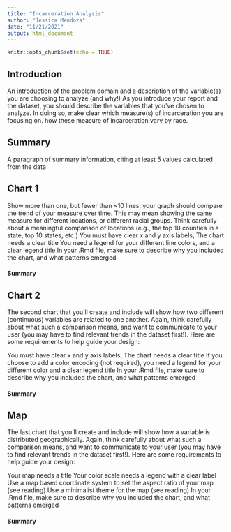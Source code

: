 ```yaml
---
title: "Incarceration Analysis"
author: "Jessica Mendoza"
date: "11/21/2021"
output: html_document
---
```


```r
knitr::opts_chunk$set(echo = TRUE)
```

## Introduction
An introduction of the problem domain and a description of the variable(s) you are choosing to analyze (and why!)
As you introduce your report and the dataset, you should describe the variables that you've chosen to analyze. In doing so, make clear which measure(s) of incarceration you are focusing on. 
how these measure of incarceration vary by race. 

## Summary 
A paragraph of summary information, citing at least 5 values calculated from the data

## Chart 1
Show more than one, but fewer than ~10 lines: your graph should compare the trend of your measure over time. This may mean showing the same measure for different locations, or different racial groups. Think carefully about a meaningful comparison of locations (e.g., the top 10 counties in a state, top 10 states, etc.)
You must have clear x and y axis labels,
The chart needs a clear title 
You need a legend for your different line colors, and a clear legend title
In your .Rmd file, make sure to describe why you included the chart, and what patterns emerged

#### Summary

## Chart 2
The second chart that you'll create and include will show how two different (continuous) variables are related to one another. Again, think carefully about what such a comparison means, and want to communicate to your user (you may have to find relevant trends in the dataset first!). Here are some requirements to help guide your design:

You must have clear x and y axis labels,
The chart needs a clear title 
If you choose to add a color encoding (not required), you need a legend for your different color and a clear legend title
In your .Rmd file, make sure to describe why you included the chart, and what patterns emerged

#### Summary

## Map
The last chart that you'll create and include will show how a variable is distributed geographically. Again, think carefully about what such a comparison means, and want to communicate to your user (you may have to find relevant trends in the dataset first!). Here are some requirements to help guide your design:

Your map needs a title
Your color scale needs a legend with a clear label
Use a map based coordinate system to set the aspect ratio of your map (see reading)
Use a minimalist theme for the map (see reading)
In your .Rmd file, make sure to describe why you included the chart, and what patterns emerged

#### Summary 

